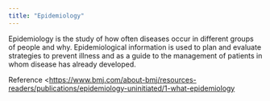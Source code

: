 ```yaml
---
title: "Epidemiology"
---
```



Epidemiology is the study of how often diseases occur in different groups of people and why. Epidemiological information is used to plan and evaluate strategies to prevent illness and as a guide to the management of patients in whom disease has already developed.

Reference <[https://www.bmj.com/about-bmj/resources-readers/publications/epidemiology-uninitiated/1-what-epidemiology](link)
